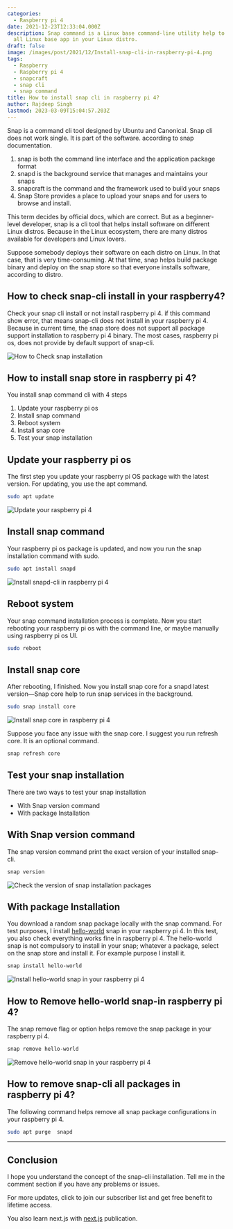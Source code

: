 ```yaml
---
categories:
  - Raspberry pi 4
date: 2021-12-23T12:33:04.000Z
description: Snap command is a Linux base command-line utility help to install and manage
  all Linux base app in your Linux distro.
draft: false
image: /images/post/2021/12/Install-snap-cli-in-raspberry-pi-4.png
tags:
  - Raspberry
  - Raspberry pi 4
  - snapcraft
  - snap cli
  - snap command
title: How to install snap cli in raspberry pi 4?
author: Rajdeep Singh
lastmod: 2023-03-09T15:04:57.203Z
---
```


Snap is a command cli tool designed by Ubuntu and Canonical. Snap cli does not
work single. It is part of the software. according to snap documentation.

1. snap is both the command line interface and the application package format
2. snapd is the background service that manages and maintains your snaps
3. snapcraft is the command and the framework used to build your snaps
4. Snap Store provides a place to upload your snaps and for users to browse and install.

This term decides by official docs, which are correct. But as a beginner-level
developer, snap is a cli tool that helps install software on different Linux
distros. Because in the Linux ecosystem, there are many distros available for
developers and Linux lovers.

Suppose somebody deploys their software on each distro on Linux. In that case,
that is very time-consuming. At that time, snap helps build package binary and
deploy on the snap store so that everyone installs software, according to distro.

## How to check snap-cli install in your raspberry4?

Check your snap cli install or not install raspberry pi 4. if this command show
error, that means snap-cli does not install in your raspberry pi 4. Because in
current time, the snap store does not support all package support installation
to raspberry pi 4 binary. The most cases, raspberry pi os, does not provide by
default support of snap-cli.

![How to Check snap installation](/images/post/2021/12/snap-version-2.png "How to Check snap installation")

## How to install snap store in raspberry pi 4?

You install snap command cli with 4 steps

1. Update your raspberry pi os
2. Install snap command
3. Reboot system
4. Install snap core
5. Test your snap installation

## Update your raspberry pi os

The first step you update your raspberry pi OS package with the latest version.
For updating, you use the apt command.

```bash
sudo apt update
```

![Update your raspberry pi 4](/images/post/2021/12/update-in-raspberry-pi-4.png "Update your raspberry pi 4")

## Install snap command

Your raspberry pi os package is updated, and now you run the snap installation
command with sudo.

```bash
sudo apt install snapd
```

![Install snapd-cli in raspberry pi 4](/images/post/2021/12/install-snapd-in-raspberry-pi-4.png "Install snapd-cli in raspberry pi 4")

## Reboot system

Your snap command installation process is complete. Now you start rebooting your
raspberry pi os with the command line, or maybe manually using raspberry pi os
UI.

```bash
sudo reboot
```

## Install snap core

After rebooting, I finished. Now you install snap core for a snapd latest
version—Snap core help to run snap services in the background.

```bash
sudo snap install core
```

![Install snap core in raspberry pi 4](/images/post/2021/12/snap-install-core-in-raspberry-pi-4.png "Install snap core in raspberry pi 4")

Suppose you face any issue with the snap core. I suggest you run refresh core.
It is an optional command.

```bash
snap refresh core
```

## Test your snap installation

There are two ways to test your snap installation

- With Snap version command
- With package Installation

## With Snap version command

The snap version command print the exact version of your installed snap-cli.

```bash
snap version
```

![Check the version of snap installation packages](/images/post/2021/12/snap-version-.png "Check the version of snap installation packages.")

## With package Installation

You download a random snap package locally with the snap command. For test
purposes, I install [hello-world](https://snapcraft.io/hello-world) snap in your
raspberry pi 4. In this test, you also check everything works fine in raspberry
pi 4. The hello-world snap is not compulsory to install in your snap; whatever a
package, select on the snap store and install it. For example purpose I install
it.

```bash
snap install hello-world
```

![Install hello-world snap in your raspberry pi 4](/images/post/2021/12/hello-world-in-snap-in-raspberry-pi-4.png "Install hello-world snap in your raspberry pi 4")

## How to Remove hello-world snap-in raspberry pi 4?

The snap remove flag or option helps remove the snap package in your raspberry
pi 4.

```bash
snap remove hello-world
```

![Remove hello-world snap in your raspberry pi 4](/images/post/2021/12/remove-snap-in-raspberry-pi-4.png "Remove hello-world snap in your raspberry pi 4")

## How to remove snap-cli all packages in raspberry pi 4?

The following command helps remove all snap package configurations in your
raspberry pi 4.

```bash
sudo apt purge  snapd
```

---

## Conclusion

I hope you understand the concept of the snap-cli installation. Tell me in the
comment section if you have any problems or issues.

For more updates, click to join our subscriber list and get free benefit to
lifetime access.

You also learn next.js with [next.js](https://medium.com/nextjs) publication.
